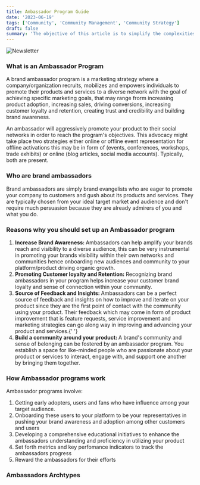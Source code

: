 ```yaml
---
title: Ambassador Program Guide
date: '2023-06-19'
tags: ['Community', 'Community Management', 'Community Strategy']
draft: false
summary: 'The objective of this article is to simplify the complexities of blockchain architecture by analyzing its layers and the functions they serve. Our aim is to assist you in understanding the intricacies of blockchain design, enhancing performance, and recognizing any possible security weaknesses.'
---
```


![Newsletter](/static/images/canada/community.jpg)

### What is an Ambassador Program

A brand ambassador program is a marketing strategy where a company/organization recruits, mobilizes and empowers individuals to promote their products and services to a diverse network with the goal of achieving specific marketing goals, that may range frorm increasing product adoption, increasing sales, driving conversions, increasing customer loyalty and retention, creating trust and credibility and building brand awareness.

An ambassador will aggressively promote your product to their social networks in order to reach the program's objectives. This advocacy might take place two strategies either online or offline event representation for offline activations this may be in form of (events, conferences, workshops, trade exhibits) or online (blog articles, social media accounts). Typically, both are present.

### Who are brand ambassadors

Brand ambassadors are simply brand evangelists who are eager to promote your company to customers and gush about its products and services. They are typically chosen from your ideal target market and audience and don't require much persuasion because they are already admirers of you and what you do.

### Reasons why you should set up an Ambassador program

<ol>
  <li>
    <strong>Increase Brand Awareness: </strong> Ambassadors can help amplify your brands reach and
    visibility to a diverse audience, this can be very instrumental in promoting your brands
    visibility within their own networks and communities hence onboarding new audiences and
    community to your platform/product driving organic growth.
  </li>
  <li>
    <strong>Promoting Customer loyalty and Retention:</strong> Recognizing brand ambassadors in your
    program helps increase your customer brand loyalty and sense of connection within your
    community.
  </li>
  <li>
    <strong>Source of Feedback and Insights: </strong> Ambassadors can be a perfect source of
    feedback and insights on how to improve and iterate on your product since they are the first
    point of contact with the community using your product. Their feedback which may come in form of
    product improvement that is feature requests, service improvement and marketing strategies can
    go along way in improving and advancing your product and services.{' '}
  </li>
  <li>
    <strong>Build a community around your product: </strong> A brand's community and sense of
    belonging can be fostered by an ambassador program. You establish a space for like-minded people
    who are passionate about your product or services to interact, engage with, and support one
    another by bringing them together.
  </li>
</ol>

### How Ambassador programs work

Ambassador programs involve:

<ol>
  <li>Getting early adopters, users and fans who have influence among your target audience.</li>
  <li>
    Onboarding these users to your platform to be your representatives in pushing your brand
    awareness and adoption among other customers and users
  </li>
  <li>
    Developing a comprehensive educational initiatives to enhance the ambassadors understanding and
    proficiency in utilizing your product
  </li>
  <li>Set forth metrics and key perfomance indicators to track the ambassadors progress</li>
  <li>Reward the ambassadors for their efforts </li>
</ol>

### Ambassadors Archtypes
